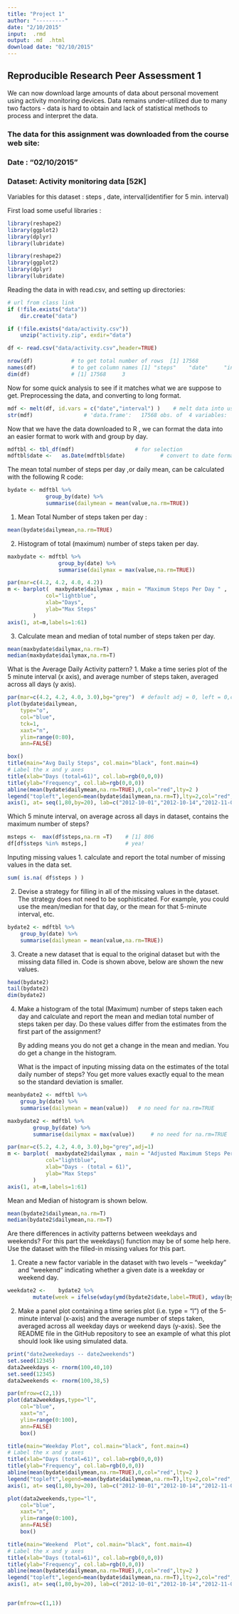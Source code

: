 ```yaml
---
title: "Project 1"
author: "---------"
date: "2/10/2015"
input:  .rmd
output: .md  .html 
download date: "02/10/2015"
---
```


## Reproducible Research Peer Assessment 1
<p>
We can now download large amounts of data about personal movement
using activity monitoring devices. Data remains under-utilized due to
many two factors - data is hard to obtain and lack of statistical methods
to process and interpret the data.
</p>
### The data for this assignment was  downloaded from the course web site:
### Date : "02/10/2015"
### Dataset: Activity monitoring data [52K]

Variables for this dataset : steps , date, interval(identifier for 5 min. interval)

First load some useful libraries  :

```r
library(reshape2)
library(ggplot2)   
library(dplyr)
library(lubridate)
```

```r
library(reshape2)
library(ggplot2)   
library(dplyr)
library(lubridate)
```
<!-- url <- "https://d396qusza40orc.cloudfront.net/repdata%2Fdata%2Factivity.zip"  -->
<!-- if (!file.exists("data/data.zip"))  -->
<!--    download.file(url, destfile = "data/data.zip", mode="wb")   -->

Reading the data in with read.csv, and setting up directories:
```r
# url from class link
if (!file.exists("data")) 
    dir.create("data")

if (!file.exists("data/activity.csv"))   
    unzip("activity.zip", exdir="data")

df <- read.csv("data/activity.csv",header=TRUE)
```


```r
nrow(df)			# to get total number of rows  [1] 17568
names(df)			# to get column names [1] "steps"    "date"     "interval"
dim(df)				# [1] 17568     3
```


Now for some quick analysis to see if it matches what we are suppose to get.
Preprocessing the  data, and converting to long format.
```r
mdf <- melt(df, id.vars = c("date","interval") )	# melt data into usable format 
str(mdf)				# 'data.frame':   17568 obs. of  4 variables:
```


Now that we have the data downloaded to R , we can format the data
into an easier format to work with and group by day.

```r
mdftbl <- tbl_df(mdf)      				# for selection
mdftbl$date <-   as.Date(mdftbl$date)  			# convert to date format
```

<!--   head(mdftbl)     --> 
<!--   date            interval variable value     --> 
<!--    2012-10-01        0     steps     NA       -->


The mean total number of steps per day ,or daily mean, can be calculated with the following R code:
```r
bydate <- mdftbl %>% 
       		group_by(date) %>%
       		summarise(dailymean = mean(value,na.rm=TRUE))
```


<!--  37.3826  removes all NaN's  -->
1. Mean Total Number of steps taken per day :
```r
mean(bydate$dailymean,na.rm=TRUE)     
```

<!-- some fancy plotting -->
2. Histogram of total (maximum) number of steps taken per day. 

```r
maxbydate <- mdftbl %>%
                group_by(date) %>%
                summarise(dailymax = max(value,na.rm=TRUE))

par(mar=c(4.2, 4.2, 4.0, 4.2))
m <- barplot(  maxbydate$dailymax , main = "Maximum Steps Per Day " ,
            col="lightblue",
            xlab="Days",
            ylab="Max Steps"
        )
axis(1, at=m,labels=1:61)
```

3. Calculate mean and median of total number of steps taken per day.
```r
mean(maxbydate$dailymax,na.rm=T) 
median(maxbydate$dailymax,na.rm=T)
```

What is the Average Daily Activity pattern?
1. Make a time series plot of the 5 minute interval (x axis), and average number of steps taken, 
averaged across all days (y axis).
```r

par(mar=c(4.2, 4.2, 4.0, 3.0),bg="grey")  # default adj = 0, left = 0,center, 1 = right =1
plot(bydate$dailymean,
    type="o",
    col="blue",
    tck=1,
    xaxt="n",
    ylim=range(0:80),
    ann=FALSE)

box()
title(main="Avg Daily Steps", col.main="black", font.main=4)
# Label the x and y axes 
title(xlab="Days (total=61)", col.lab=rgb(0,0,0))
title(ylab="Frequency", col.lab=rgb(0,0,0))
abline(mean(bydate$dailymean,na.rm=TRUE),0,col="red",lty=2 )
legend("topleft",legend=mean(bydate$dailymean,na.rm=T),lty=2,col="red",bty="n",cex=0.75,title="Avg All Days",border="black",bg="white")
axis(1, at= seq(1,80,by=20), lab=c("2012-10-01","2012-10-14","2012-11-01","2012-11-30"))
```

Which 5 minute interval, on average across all days in dataset, 
contains the maximum number of steps?
```r
msteps <-  max(df$steps,na.rm =T)    # [1] 806
df[df$steps %in% msteps,]            # yea!
```


Inputing missing values
1. calculate and report the total number of missing values in the data set.
```r
sum( is.na( df$steps ) )   
```

2. Devise a strategy for filling in all of the missing values in the dataset. 
The strategy does not need to be sophisticated. For example, you could use the 
mean/median for that day, or the mean for that 5-minute interval, etc.
<!-- bydate <- mdftbl %>%                       -->
<!--           group_by(date) %>%               -->
<!--           summarise(dailymean = mean(value,na.rm=TRUE))  -->


```r
bydate2 <- mdftbl %>%
	group_by(date) %>%
	summarise(dailymean = mean(value,na.rm=TRUE))
```



3. Create a new dataset that is equal to the original dataset but with the missing data filled in.
   Code is shown above, below are shown the new values.
```r
head(bydate2)
tail(bydate2)
dim(bydate2)
```


4. Make a histogram of the total (Maximum) number of steps taken each day and calculate 
   and report the mean and median total number of steps taken per day. Do these values differ 
   from the estimates from the first part of the assignment? 

   By adding means you do not get a change in the mean and median. You do get a change in the histogram.
   

   What is the impact of inputing missing data on the estimates of the total daily number of steps?
   You get more values exactly equal to the mean so the standard deviation is smaller.


```r
meanbydate2 <- mdftbl %>%
	group_by(date) %>%
	summarise(dailymean = mean(value))   # no need for na.rm=TRUE

maxbydate2 <- mdftbl %>%
        group_by(date) %>%
        summarise(dailymax = max(value))     # no need for na.rm=TRUE

par(mar=c(5.2, 4.2, 4.0, 3.0),bg="grey",adj=1) 
m <- barplot(  maxbydate2$dailymax , main = "Adjusted Maximum Steps Per Day " ,
            col="lightblue",
            xlab="Days - (total = 61)",
            ylab="Max Steps"
        )
axis(1, at=m,labels=1:61)
```



Mean and Median of histogram is shown below.
```r
mean(bydate2$dailymean,na.rm=T)
median(bydate2$dailymean,na.rm=T)
```

Are there differences in activity patterns between weekdays and weekends?
For this part the weekdays() function may be of some help here. Use the dataset with the filled-in missing values for this part.

1)  Create a new factor variable in the dataset with two levels – “weekday” and “weekend” indicating whether a given date is a weekday or weekend day.
<!-- bydate2  = bydate2$date + bydate2$ dailymean -->
<!--  weekdays(as.Date("2012-10-01",format='%Y-%m-%d'))     == "Monday" -->
<!--  weekdaze <- c("Monday","Tuesday","Wednesday","Thursday","Friday") -->

```r
weekdate2 <-  	bydate2 %>%
		mutate(week = ifelse(wday(ymd(bydate2$date,label=TRUE), wday(bydate2$week) ,week)))
```


2)  Make a panel plot containing a time series plot (i.e. type = "l") of the 5-minute interval (x-axis) and the average number of steps taken, averaged across all weekday days or weekend days (y-axis). See the README file in the GitHub repository to see an example of what this plot should look like using simulated data.

<!-- Never got to the final question AAAAAAAAAAAAUGH -->

```r
print("date2weekedays -- date2weekends")
set.seed(12345)
data2weekdays <- rnorm(100,40,10)
set.seed(12345)
data2weekends <- rnorm(100,38,5)
```

```r
par(mfrow=c(2,1))
plot(data2weekdays,type="l",
    col="blue",
    xaxt="n",
    ylim=range(0:100),
    ann=FALSE)
    box()

title(main="Weekday Plot", col.main="black", font.main=4)
# Label the x and y axes 
title(xlab="Days (total=61)", col.lab=rgb(0,0,0))
title(ylab="Frequency", col.lab=rgb(0,0,0))
abline(mean(bydate$dailymean,na.rm=TRUE),0,col="red",lty=2 )
legend("topleft",legend=mean(bydate$dailymean,na.rm=T),lty=2,col="red",bty="n",cex=0.75,title="Avg All Days",border="black",bg="white")
axis(1, at= seq(1,80,by=20), lab=c("2012-10-01","2012-10-14","2012-11-01","2012-11-30"))

plot(data2weekends,type="l",
    col="blue",
    xaxt="n",
    ylim=range(0:100),
    ann=FALSE)
    box()

title(main="Weekend  Plot", col.main="black", font.main=4)
# Label the x and y axes 
title(xlab="Days (total=61)", col.lab=rgb(0,0,0))
title(ylab="Frequency", col.lab=rgb(0,0,0))
abline(mean(bydate$dailymean,na.rm=TRUE),0,col="red",lty=2 )
legend("topleft",legend=mean(bydate$dailymean,na.rm=T),lty=2,col="red",bty="n",cex=0.75,title="Avg All Days",border="black",bg="white")
axis(1, at= seq(1,80,by=20), lab=c("2012-10-01","2012-10-14","2012-11-01","2012-11-30"))


par(mfrow=c(1,1))

```



